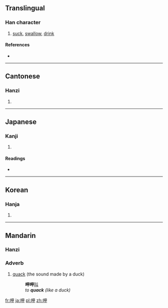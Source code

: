 ==Translingual==

===Han character===
{{Han char|rn=30|rad=口|as=05|sn=8|four=6605<sub>0</sub>|canj=口田中 (RWL)}}

# [[suck]], [[swallow]], [[drink]]

====References====
* {{Han ref|kx=0183.040|dkj=03461|dj=0402.050|hdz=10600.020|uh=5477|ud=21623|bh=A945|bd=43333}}

----

==Cantonese==

===Hanzi===
{{yue-hanzi|jyut=|y=haap3}}

# {{defn|Cantonese|sort=口05}}

----

==Japanese==

===Kanji===
{{ja-kanji|grade=|rs=口05}}

# {{defn|Japanese|sort=口05}}

====Readings====
* {{ja-readings|on=[[こう]] (kō)|kun=[[すう]] (suu), [[あおる]] (aoru)}}

----

==Korean==

===Hanja===
{{ko-hanja|hangeul=합|rv=hap|mr=hap}}

# {{defn|Korean|sort=口05}}

----

==Mandarin==

===Hanzi===
{{cmn-hanzi|pin=[[xiā]] ([[xia1]])|wg=hsia<sup>1</sup>}}

===Adverb===
{{cmn-adv|ts|pin=xiā|pint=xia1|rs=口05}}

# [[quack]] (the sound made by a duck)
#: '''呷呷'''[[叫]]
#: ''to '''quack''' (like a duck)''

[[fr:呷]]
[[ja:呷]]
[[pl:呷]]
[[zh:呷]]